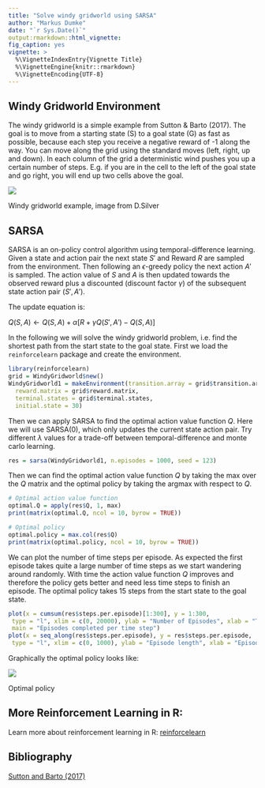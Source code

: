 ```yaml
---
title: "Solve windy gridworld using SARSA"
author: "Markus Dumke"
date: "`r Sys.Date()`"
output:rmarkdown::html_vignette:
fig_caption: yes
vignette: >
  %\VignetteIndexEntry{Vignette Title}
  %\VignetteEngine{knitr::rmarkdown}
  %\VignetteEncoding{UTF-8}
---
```

  
## Windy Gridworld Environment
  
The windy gridworld is a simple example from Sutton & Barto (2017). The goal is to move from a starting state (S) to a goal state (G) as fast as possible, because each step you receive a negative reward of -1 along the way. You can move along the grid using the standard moves (left, right, up and down). In each column of the grid a deterministic wind pushes you up a certain number of steps. E.g. if you are in the cell to the left of the goal state and go right, you will end up two cells above the goal.
 
<div class="figure">
<img src="windy_gridworld.PNG"/>
<p class="caption">Windy gridworld example, image from D.Silver</p>
</div>

## SARSA

SARSA is an on-policy control algorithm using temporal-difference learning. Given a state and action pair the next state $S'$ and Reward $R$ are sampled from the environment. Then following an $\epsilon$-greedy policy the next action $A'$ is sampled. The action value of $S$ and $A$ is then updated towards the observed reward plus a discounted (discount factor $\gamma$) of the subsequent state action pair $(S', A')$.

The update equation is: 

$Q(S, A) \leftarrow  Q(S, A) + \alpha[R + \gamma Q(S', A') - Q(S, A)]$

In the following we will solve the windy gridworld problem, i.e. find the shortest path from the start state to the goal state. First we load the `reinforcelearn` package and create the environment. 

```r
library(reinforcelearn)
grid = WindyGridworld$new()
WindyGridworld1 = makeEnvironment(transition.array = grid$transition.array, 
  reward.matrix = grid$reward.matrix, 
  terminal.states = grid$terminal.states, 
  initial.state = 30)
```

Then we can apply SARSA to find the optimal action value function $Q$. Here we will use SARSA(0), which only updates the current state action pair. Try different $\lambda$ values for a trade-off between temporal-difference and monte carlo learning.

```r
res = sarsa(WindyGridworld1, n.episodes = 1000, seed = 123)
```

Then we can find the optimal action value function $Q$ by taking the max over the $Q$ matrix and the optimal policy by taking the argmax with respect to $Q$.

```r
# Optimal action value function
optimal.Q = apply(res$Q, 1, max)
print(matrix(optimal.Q, ncol = 10, byrow = TRUE))

# Optimal policy
optimal.policy = max.col(res$Q)
print(matrix(optimal.policy, ncol = 10, byrow = TRUE))
```

We can plot the number of time steps per episode. As expected the first episode takes quite a large number of time steps as we start wandering around randomly. With time the action value function $Q$ improves and therefore the policy gets better and need less time steps to finish an episode. The optimal policy takes 15 steps from the start state to the goal state.

```r
plot(x = cumsum(res$steps.per.episode)[1:300], y = 1:300,
 type = "l", xlim = c(0, 20000), ylab = "Number of Episodes", xlab = "Time steps",
 main = "Episodes completed per time step")
plot(x = seq_along(res$steps.per.episode), y = res$steps.per.episode,
 type = "l", xlim = c(0, 1000), ylab = "Episode length", xlab = "Episode", main = "Episode length over time")
```

Graphically the optimal policy looks like:

<div class="figure">
<img src="windygridworld_optimal.jpg"/>
<p class="caption">Optimal policy</p>
</div>


## More Reinforcement Learning in R:

Learn more about reinforcement learning in R: [reinforcelearn](https://github.com/markdumke/reinforcelearn)

## Bibliography

[Sutton and Barto (2017)](https://webdocs.cs.ualberta.ca/~sutton/book/bookdraft2016sep.pdf#page=156)
